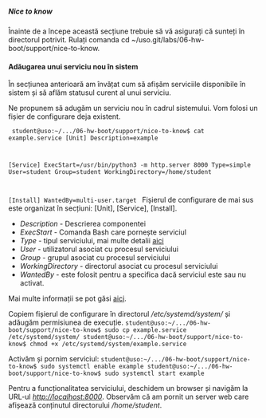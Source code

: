 ===== Nice to know =====
Înainte de a începe această secțiune trebuie să vă asigurați că sunteți în directorul potrivit. Rulați comanda cd ~/uso.git/labs/06-hw-boot/support/nice-to-know.

==== Adăugarea unui serviciu nou în sistem ====

În secțiunea anterioară am învățat cum să afișăm serviciile disponibile în sistem și să aflăm statusul curent al unui serviciu.

Ne propunem să adugăm un serviciu nou în cadrul sistemului. Vom folosi un fișier de configurare deja existent.

<code bash>
student@uso:~/.../06-hw-boot/support/nice-to-know$ cat example.service
[Unit]
Description=example

[Service]
ExecStart=/usr/bin/python3 -m http.server 8000
Type=simple
User=student
Group=student
WorkingDirectory=/home/student

[Install]
WantedBy=multi-user.target
</code>
Fișierul de configurare de mai sus este organizat în secțiuni:
[Unit], [Service], [Install].

* ''Description'' - Descrierea componentei
* ''ExecStart'' - Comanda Bash care pornește serviciul
* ''Type'' - tipul serviciului, mai multe detalii [[https://wiki.archlinux.org/index.php/systemd#Service_types|aici]]
* ''User'' - utilizatorul asociat cu procesul serviciului
* ''Group'' - grupul asociat cu procesul serviciului
* ''WorkingDirectory'' - directorul asociat cu procesul serviciului
* ''WantedBy'' - este folosit pentru a specifica dacă serviciul este sau nu activat.

Mai multe informații se pot găsi [[https://www.digitalocean.com/community/tutorials/understanding-systemd-units-and-unit-files | aici]].

Copiem fișierul de configurare în directorul ''/etc/systemd/system/'' și adăugăm permisiunea de execuție.
<code bash>
student@uso:~/.../06-hw-boot/support/nice-to-know$ sudo cp example.service /etc/systemd/system/
student@uso:~/.../06-hw-boot/support/nice-to-know$ chmod +x /etc/systemd/system/example.service
</code>

Activăm și pornim serviciul:
<code bash>
student@uso:~/.../06-hw-boot/support/nice-to-know$ sudo systemctl enable example
student@uso:~/.../06-hw-boot/support/nice-to-know$ sudo systemctl start example
</code>

Pentru a funcționalitatea serviciului, deschidem un browser și navigăm la URL-ul ''http://localhost:8000''. Observăm că am pornit un server web care afișează conținutul directorului ''/home/student''.